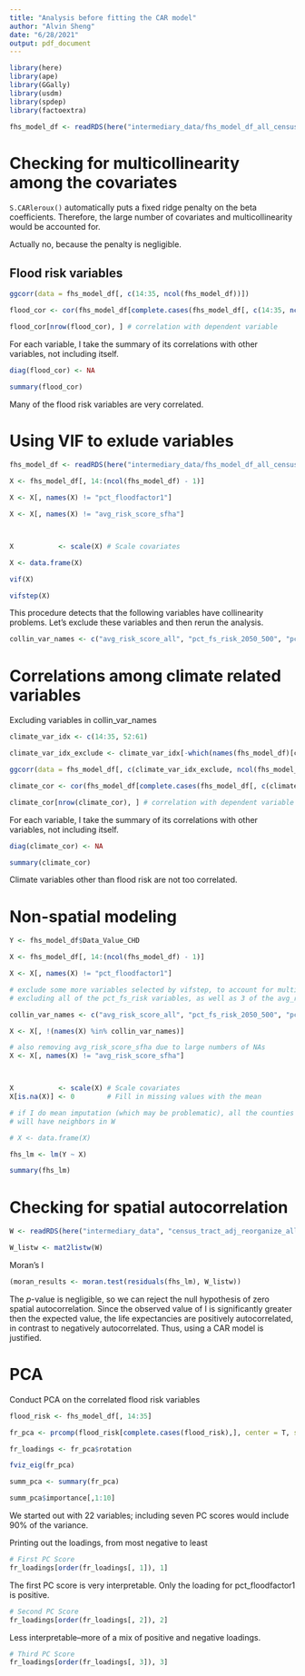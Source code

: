 ```yaml
---
title: "Analysis before fitting the CAR model"
author: "Alvin Sheng"
date: "6/28/2021"
output: pdf_document
---
```


```r
library(here)
library(ape)
library(GGally)
library(usdm)
library(spdep)
library(factoextra)
```

```r
fhs_model_df <- readRDS(here("intermediary_data/fhs_model_df_all_census_tract_reorg.rds"))
```

# Checking for multicollinearity among the covariates

`S.CARleroux()` automatically puts a fixed ridge penalty on the beta coefficients. Therefore, the large number of covariates and multicollinearity would be accounted for. 

Actually no, because the penalty is negligible. 

## Flood risk variables

```r
ggcorr(data = fhs_model_df[, c(14:35, ncol(fhs_model_df))])
```

```r
flood_cor <- cor(fhs_model_df[complete.cases(fhs_model_df[, c(14:35, ncol(fhs_model_df))]), c(14:35, ncol(fhs_model_df))])

flood_cor[nrow(flood_cor), ] # correlation with dependent variable
```

For each variable, I take the summary of its correlations with other variables, not including itself. 

```r
diag(flood_cor) <- NA

summary(flood_cor)
```

Many of the flood risk variables are very correlated.



# Using VIF to exlude variables

```r
fhs_model_df <- readRDS(here("intermediary_data/fhs_model_df_all_census_tract_reorg.rds"))
```

```r
X <- fhs_model_df[, 14:(ncol(fhs_model_df) - 1)]

X <- X[, names(X) != "pct_floodfactor1"]

X <- X[, names(X) != "avg_risk_score_sfha"]



X           <- scale(X) # Scale covariates

X <- data.frame(X)
```

```r
vif(X)
```

```r
vifstep(X)
```

This procedure detects that the following variables have collinearity problems. Let's exclude these variables and then rerun the analysis. 

```r
collin_var_names <- c("avg_risk_score_all", "pct_fs_risk_2050_500", "pct_fs_risk_2020_500", "avg_risk_fsf_2020_500", "pct_fs_risk_2050_5", "pct_fs_risk_2020_100", "no2", "pct_fs_risk_2050_100")
```



# Correlations among climate related variables

Excluding variables in collin_var_names

```r
climate_var_idx <- c(14:35, 52:61)

climate_var_idx_exclude <- climate_var_idx[-which(names(fhs_model_df)[climate_var_idx] %in% collin_var_names)]
```

```r
ggcorr(data = fhs_model_df[, c(climate_var_idx_exclude, ncol(fhs_model_df))])
```

```r
climate_cor <- cor(fhs_model_df[complete.cases(fhs_model_df[, c(climate_var_idx_exclude, ncol(fhs_model_df))]), c(climate_var_idx_exclude, ncol(fhs_model_df))])

climate_cor[nrow(climate_cor), ] # correlation with dependent variable
```

For each variable, I take the summary of its correlations with other variables, not including itself. 

```r
diag(climate_cor) <- NA

summary(climate_cor)
```

Climate variables other than flood risk are not too correlated.




# Non-spatial modeling

```r
Y <- fhs_model_df$Data_Value_CHD

X <- fhs_model_df[, 14:(ncol(fhs_model_df) - 1)]

X <- X[, names(X) != "pct_floodfactor1"]

# exclude some more variables selected by vifstep, to account for multicollinearity
# excluding all of the pct_fs_risk variables, as well as 3 of the avg_risk_score variables

collin_var_names <- c("avg_risk_score_all", "pct_fs_risk_2050_500", "pct_fs_risk_2020_500", "avg_risk_fsf_2020_500", "pct_fs_risk_2050_5", "pct_fs_risk_2020_100", "no2", "pct_fs_risk_2050_100")

X <- X[, !(names(X) %in% collin_var_names)]

# also removing avg_risk_score_sfha due to large numbers of NAs
X <- X[, names(X) != "avg_risk_score_sfha"]



X           <- scale(X) # Scale covariates
X[is.na(X)] <- 0        # Fill in missing values with the mean

# if I do mean imputation (which may be problematic), all the counties 
# will have neighbors in W

# X <- data.frame(X)
```

```r
fhs_lm <- lm(Y ~ X)
```

```r
summary(fhs_lm)
```



# Checking for spatial autocorrelation

```r
W <- readRDS(here("intermediary_data", "census_tract_adj_reorganize_all_census_tract.rds"))

W_listw <- mat2listw(W)
```

Moran's I

```r
(moran_results <- moran.test(residuals(fhs_lm), W_listw))
```

The *p*-value is negligible, so we can reject the null hypothesis of zero spatial autocorrelation. Since the observed value of I is significantly greater then the expected value, the life expectancies are positively autocorrelated, in contrast to negatively autocorrelated. Thus, using a CAR model is justified. 



# PCA

Conduct PCA on the correlated flood risk variables

```r
flood_risk <- fhs_model_df[, 14:35]
```

```r
fr_pca <- prcomp(flood_risk[complete.cases(flood_risk),], center = T, scale. = T)

fr_loadings <- fr_pca$rotation
```

```r
fviz_eig(fr_pca)
```

```r
summ_pca <- summary(fr_pca)

summ_pca$importance[,1:10]
```

We started out with 22 variables; including seven PC scores would include 90% of the variance.



Printing out the loadings, from most negative to least

```r
# First PC Score
fr_loadings[order(fr_loadings[, 1]), 1]
```

The first PC score is very interpretable. Only the loading for pct_floodfactor1 is positive.

```r
# Second PC Score
fr_loadings[order(fr_loadings[, 2]), 2]
```

Less interpretable--more of a mix of positive and negative loadings.

```r
# Third PC Score
fr_loadings[order(fr_loadings[, 3]), 3]
```


